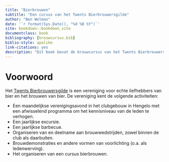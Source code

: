 ```yaml
--- 
title: "Bierbrouwen"
subtitle: "Een cursus van het Twents Bierbrouwersgilde"
author: "Ben Welman"
date: '`r format(Sys.Date(), "%d %B %Y")`'
site: bookdown::bookdown_site
documentclass: book
bibliography: [brouwcursus.bib]
biblio-style: apalike
link-citations: yes
description: "Dit boek bevat de brouwcursus van het Twents Bierbrouwersgilde."
---
```


# Voorwoord {-}

Het [Twents Bierbrouwersgilde](https://www.twents-bierbrouwersgilde.nl/) is een vereniging voor echte liefhebbers van bier en het brouwen van bier. De vereniging kent de volgende activiteiten:

-  Een maandelijkse verenigingsavond in het clubgebouw in Hengelo met een afwisselend programma om het kennisniveau van de leden te verhogen.
-  Een jaarlijkse excursie.
-  Een jaarlijkse barbecue.
-  Organiseren van en deelname aan brouwwedstrijden, zowel binnen de club als daarbuiten.
-  Brouwdemonstraties en andere vormen van voorlichting (o.a. als ledenwerving).
-  Het organiseren van een cursus bierbrouwen.

